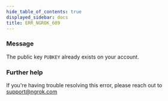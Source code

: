 ```yaml
---
hide_table_of_contents: true
displayed_sidebar: docs
title: ERR_NGROK_609
---
```


### Message

The public key `PUBKEY` already exists on your account.

<ErrorDetails />

### Further help

If you're having trouble resolving this error, please reach out to [support@ngrok.com](mailto:support@ngrok.com?subject=Help%20with%20ERR_NGROK_609)

